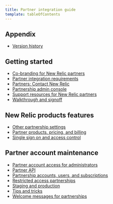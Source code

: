```yaml
---
title: Partner integration guide
template: tableOfContents
---
```


## Appendix

* [Version history](/docs/new-relic-partnerships/partner-integration-guide/appendix/version-history)

## Getting started

* [Co-branding for New Relic partners](/docs/new-relic-partnerships/partner-integration-guide/getting-started/co-branding-new-relic-partners)
* [Partner integration requirements](/docs/new-relic-partnerships/partner-integration-guide/getting-started/partner-integration-requirements)
* [Partners: Contact New Relic](/docs/new-relic-partnerships/partner-integration-guide/getting-started/partners-contact-new-relic)
* [Partnership admin console](/docs/new-relic-partnerships/partner-integration-guide/getting-started/partnership-admin-console)
* [Support resources for New Relic partners](/docs/new-relic-partnerships/partner-integration-guide/getting-started/support-resources-new-relic-partners)
* [Walkthrough and signoff](/docs/new-relic-partnerships/partner-integration-guide/getting-started/walkthrough-signoff)

## New Relic products features

* [Other partnership settings](/docs/new-relic-partnerships/partner-integration-guide/new-relic-products-features/other-partnership-settings)
* [Partner products, pricing, and billing](/docs/new-relic-partnerships/partner-integration-guide/new-relic-products-features/partner-products-pricing-billing)
* [Single sign on and access control](/docs/new-relic-partnerships/partner-integration-guide/new-relic-products-features/single-sign-access-control)

## Partner account maintenance

* [Partner account access for administrators](/docs/new-relic-partnerships/partner-integration-guide/partner-account-maintenance/partner-account-access-administrators)
* [Partner API](/docs/new-relic-partnerships/partner-integration-guide/partner-account-maintenance/partner-api)
* [Partnership accounts, users, and subscriptions](/docs/new-relic-partnerships/partner-integration-guide/partner-account-maintenance/partnership-accounts-users-subscriptions)
* [Restricted access partnerships](/docs/new-relic-partnerships/partner-integration-guide/partner-account-maintenance/restricted-access-partnerships)
* [Staging and production](/docs/new-relic-partnerships/partner-integration-guide/partner-account-maintenance/staging-production)
* [Tips and tricks](/docs/new-relic-partnerships/partner-integration-guide/partner-account-maintenance/tips-tricks)
* [Welcome messages for partnerships](/docs/new-relic-partnerships/partner-integration-guide/partner-account-maintenance/welcome-messages-partnerships)
